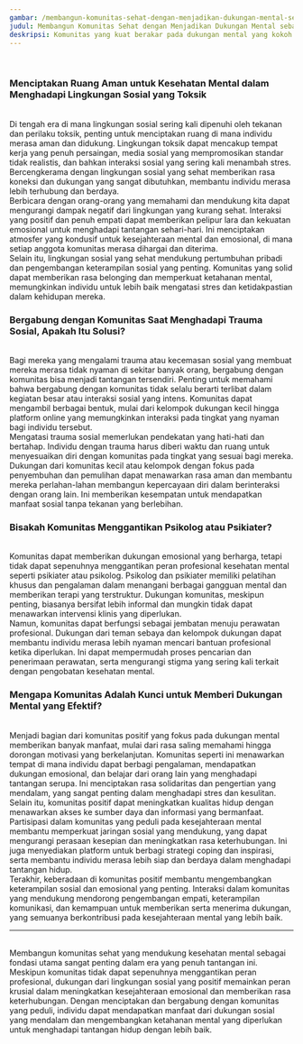 ```yaml
---
gambar: /membangun-komunitas-sehat-dengan-menjadikan-dukungan-mental-sebagai-fondasi-utama.jpg?url
judul: Membangun Komunitas Sehat dengan Menjadikan Dukungan Mental sebagai Fondasi Utama
deskripsi: Komunitas yang kuat berakar pada dukungan mental yang kokoh. Dalam artikel ini, kami menunjukkan bagaimana menciptakan lingkungan yang mendukung kesejahteraan mental bagi semua anggotanya, menjadikan komunitas sebagai tempat yang aman dan positif.
---
```


<br className="inline lg:hidden" />
<h3 className="text-2xl font-bold">Menciptakan Ruang Aman untuk Kesehatan Mental dalam Menghadapi Lingkungan Sosial yang Toksik</h3>
<br />
Di tengah era di mana lingkungan sosial sering kali dipenuhi oleh tekanan dan
perilaku toksik, penting untuk menciptakan ruang di mana individu merasa aman
dan didukung. Lingkungan toksik dapat mencakup tempat kerja yang penuh
persaingan, media sosial yang mempromosikan standar tidak realistis, dan bahkan
interaksi sosial yang sering kali menambah stres. Bercengkerama dengan
lingkungan sosial yang sehat memberikan rasa koneksi dan dukungan yang sangat
dibutuhkan, membantu individu merasa lebih terhubung dan berdaya.
<br />
Berbicara dengan orang-orang yang memahami dan mendukung kita dapat mengurangi
dampak negatif dari lingkungan yang kurang sehat. Interaksi yang positif dan
penuh empati dapat memberikan pelipur lara dan kekuatan emosional untuk
menghadapi tantangan sehari-hari. Ini menciptakan atmosfer yang kondusif untuk
kesejahteraan mental dan emosional, di mana setiap anggota komunitas merasa
dihargai dan diterima.
<br />
Selain itu, lingkungan sosial yang sehat mendukung pertumbuhan pribadi dan
pengembangan keterampilan sosial yang penting. Komunitas yang solid dapat
memberikan rasa belonging dan memperkuat ketahanan mental, memungkinkan individu
untuk lebih baik mengatasi stres dan ketidakpastian dalam kehidupan mereka.
<br />
<h3 className="text-2xl font-bold">Bergabung dengan Komunitas Saat Menghadapi Trauma Sosial, Apakah Itu Solusi?</h3>
<br />
Bagi mereka yang mengalami trauma atau kecemasan sosial yang membuat mereka merasa
tidak nyaman di sekitar banyak orang, bergabung dengan komunitas bisa menjadi tantangan
tersendiri. Penting untuk memahami bahwa bergabung dengan komunitas tidak selalu
berarti terlibat dalam kegiatan besar atau interaksi sosial yang intens. Komunitas
dapat mengambil berbagai bentuk, mulai dari kelompok dukungan kecil hingga platform
online yang memungkinkan interaksi pada tingkat yang nyaman bagi individu tersebut.
<br />
Mengatasi trauma sosial memerlukan pendekatan yang hati-hati dan bertahap. Individu
dengan trauma harus diberi waktu dan ruang untuk menyesuaikan diri dengan komunitas
pada tingkat yang sesuai bagi mereka. Dukungan dari komunitas kecil atau kelompok
dengan fokus pada penyembuhan dan pemulihan dapat menawarkan rasa aman dan membantu
mereka perlahan-lahan membangun kepercayaan diri dalam berinteraksi dengan orang
lain. Ini memberikan kesempatan untuk mendapatkan manfaat sosial tanpa tekanan yang
berlebihan.
<br />
<h3 className="text-2xl font-bold">Bisakah Komunitas Menggantikan Psikolog atau Psikiater?</h3>
<br />
Komunitas dapat memberikan dukungan emosional yang berharga, tetapi tidak dapat
sepenuhnya menggantikan peran profesional kesehatan mental seperti psikiater
atau psikolog. Psikolog dan psikiater memiliki pelatihan khusus dan pengalaman
dalam menangani berbagai gangguan mental dan memberikan terapi yang terstruktur.
Dukungan komunitas, meskipun penting, biasanya bersifat lebih informal dan
mungkin tidak dapat menawarkan intervensi klinis yang diperlukan.
<br />
Namun, komunitas dapat berfungsi sebagai jembatan menuju perawatan profesional.
Dukungan dari teman sebaya dan kelompok dukungan dapat membantu individu merasa
lebih nyaman mencari bantuan profesional ketika diperlukan. Ini dapat
mempermudah proses pencarian dan penerimaan perawatan, serta mengurangi stigma
yang sering kali terkait dengan pengobatan kesehatan mental.
<br />
<h3 className="text-2xl font-bold">Mengapa Komunitas Adalah Kunci untuk Memberi Dukungan Mental yang Efektif?</h3>
<br />
Menjadi bagian dari komunitas positif yang fokus pada dukungan mental memberikan
banyak manfaat, mulai dari rasa saling memahami hingga dorongan motivasi yang berkelanjutan.
Komunitas seperti ini menawarkan tempat di mana individu dapat berbagi pengalaman,
mendapatkan dukungan emosional, dan belajar dari orang lain yang menghadapi tantangan
serupa. Ini menciptakan rasa solidaritas dan pengertian yang mendalam, yang sangat
penting dalam menghadapi stres dan kesulitan.
<br />
Selain itu, komunitas positif dapat meningkatkan kualitas hidup dengan menawarkan
akses ke sumber daya dan informasi yang bermanfaat. Partisipasi dalam komunitas yang
peduli pada kesejahteraan mental membantu memperkuat jaringan sosial yang mendukung,
yang dapat mengurangi perasaan kesepian dan meningkatkan rasa keterhubungan. Ini
juga menyediakan platform untuk berbagi strategi coping dan inspirasi, serta membantu
individu merasa lebih siap dan berdaya dalam menghadapi tantangan hidup.
<br />
Terakhir, keberadaan di komunitas positif membantu mengembangkan keterampilan sosial
dan emosional yang penting. Interaksi dalam komunitas yang mendukung mendorong pengembangan
empati, keterampilan komunikasi, dan kemampuan untuk memberikan serta menerima dukungan,
yang semuanya berkontribusi pada kesejahteraan mental yang lebih baik.
<br />
<hr className="h-1 w-full rounded-full bg-[#006400]" />
<br />
Membangun komunitas sehat yang mendukung kesehatan mental sebagai fondasi utama sangat
penting dalam era yang penuh tantangan ini. Meskipun komunitas tidak dapat sepenuhnya
menggantikan peran profesional, dukungan dari lingkungan sosial yang positif memainkan
peran krusial dalam meningkatkan kesejahteraan emosional dan memberikan rasa keterhubungan.
Dengan menciptakan dan bergabung dengan komunitas yang peduli, individu dapat mendapatkan
manfaat dari dukungan sosial yang mendalam dan mengembangkan ketahanan mental yang
diperlukan untuk menghadapi tantangan hidup dengan lebih baik.